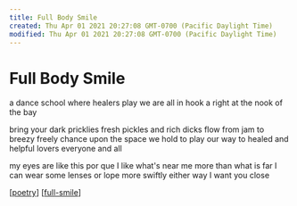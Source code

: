 ```yaml
---
title: Full Body Smile
created: Thu Apr 01 2021 20:27:08 GMT-0700 (Pacific Daylight Time)
modified: Thu Apr 01 2021 20:27:08 GMT-0700 (Pacific Daylight Time)
---
```


# Full Body Smile

a dance school
where healers play
we are all in
hook a right
at the nook
of the bay

bring your dark pricklies
fresh pickles and rich dicks
flow from jam to breezy
freely chance upon
the space we hold
to play our way
to healed and helpful
lovers everyone and all

my eyes are like this
por que
I like what's near me
more than what is far
I can wear some lenses
or lope more swiftly
either way
I want you close

[[poetry]] [[full-smile]]

[//begin]: # "Autogenerated link references for markdown compatibility"
[poetry]: ../forget/poetry "poetry"
[full-smile]: full-smile "Full Smile"
[//end]: # "Autogenerated link references"
